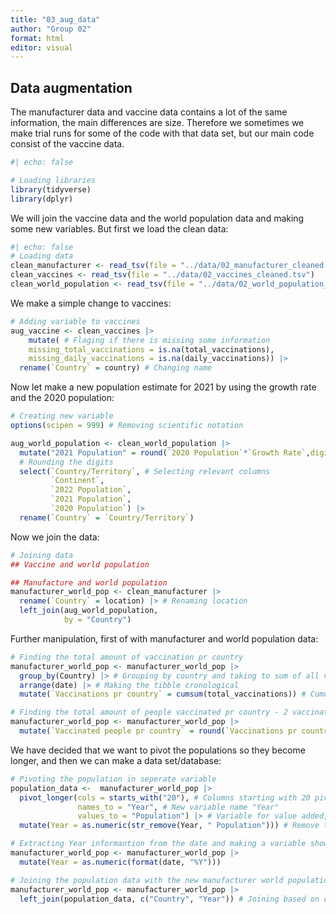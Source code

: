 ```yaml
---
title: "03_aug_data"
author: "Group 02"
format: html
editor: visual
---
```


## Data augmentation

The manufacturer data and vaccine data contains a lot of the same information, the main differences are size. Therefore we sometimes we make trial runs for some of the code with that data set, but our main code consist of the vaccine data.

```r
#| echo: false

# Loading libraries
library(tidyverse)
library(dplyr)
```

We will join the vaccine data and the world population data and making some new variables. But first we load the clean data:

```r
#| echo: false
# Loading data
clean_manufacturer <- read_tsv(file = "../data/02_manufacturer_cleaned.tsv")
clean_vaccines <- read_tsv(file = "../data/02_vaccines_cleaned.tsv")
clean_world_population <- read_tsv(file = "../data/02_world_population_cleaned.tsv")
```

We make a simple change to vaccines:

```r
# Adding variable to vaccines
aug_vaccine <- clean_vaccines |> 
    mutate( # Flaging if there is missing some information
    missing_total_vaccinations = is.na(total_vaccinations),
    missing_daily_vaccinations = is.na(daily_vaccinations)) |> 
  rename(`Country` = country) # Changing name
```

Now let make a new population estimate for 2021 by using the growth rate and the 2020 population:

```r
# Creating new variable 
options(scipen = 999) # Removing scientific notation

aug_world_population <- clean_world_population |> 
  mutate("2021 Population" = round(`2020 Population`*`Growth Rate`,digits = 0)) |> 
  # Rounding the digits 
  select(`Country/Territory`, # Selecting relevant columns
         `Continent`,
         `2022 Population`,
         `2021 Population`, 
         `2020 Population`) |> 
  rename(`Country` = `Country/Territory`)
```

Now we join the data:

```r
# Joining data
## Vaccine and world population

## Manufacture and world population
manufacturer_world_pop <- clean_manufacturer |> 
  rename(`Country` = location) |> # Renaming location
  left_join(aug_world_population,
            by = "Country")
```

Further manipulation, first of with manufacturer and world population data:

```r
# Finding the total amount of vaccination pr country
manufacturer_world_pop <- manufacturer_world_pop |> 
  group_by(Country) |> # Grouping by country and taking to sum of all vaccinations
  arrange(date) |> # Making the tibble cronological 
  mutate(`Vaccinations pr country` = cumsum(total_vaccinations)) # Cumulative sum

# Finding the total amount of people vaccinated pr country - 2 vaccination pr person
manufacturer_world_pop <- manufacturer_world_pop |>
  mutate(`Vaccinated people pr country` = round(`Vaccinations pr country`/2,0))

```

We have decided that we want to pivot the populations so they become longer, and then we can make a data set/database:

```r
# Pivoting the population in seperate variable 
population_data <-  manufacturer_world_pop |> 
  pivot_longer(cols = starts_with("20"), # Columns starting with 20 pivot longer
               names_to = "Year", # New variable name "Year"
               values_to = "Population") |> # Variable for value added, named "Population"
  mutate(Year = as.numeric(str_remove(Year, " Population"))) # Remove the word "Population"

# Extracting Year informantion from the date and making a variable showing the year
manufacturer_world_pop <- manufacturer_world_pop |> 
  mutate(Year = as.numeric(format(date, "%Y")))

# Joining the population data with the new manufacturer world population data
manufacturer_world_pop <- manufacturer_world_pop |> 
  left_join(population_data, c("Country", "Year")) # Joining based on country and year


```
